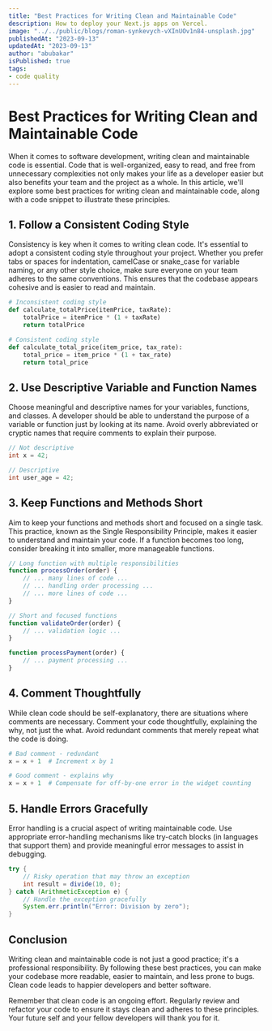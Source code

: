 ```yaml
---
title: "Best Practices for Writing Clean and Maintainable Code"
description: How to deploy your Next.js apps on Vercel.
image: "../../public/blogs/roman-synkevych-vXInUOv1n84-unsplash.jpg"
publishedAt: "2023-09-13"
updatedAt: "2023-09-13"
author: "abubakar"
isPublished: true
tags: 
- code quality
---
```


# Best Practices for Writing Clean and Maintainable Code

When it comes to software development, writing clean and maintainable code is essential. Code that is well-organized, easy to read, and free from unnecessary complexities not only makes your life as a developer easier but also benefits your team and the project as a whole. In this article, we'll explore some best practices for writing clean and maintainable code, along with a code snippet to illustrate these principles.

## 1. Follow a Consistent Coding Style

Consistency is key when it comes to writing clean code. It's essential to adopt a consistent coding style throughout your project. Whether you prefer tabs or spaces for indentation, camelCase or snake_case for variable naming, or any other style choice, make sure everyone on your team adheres to the same conventions. This ensures that the codebase appears cohesive and is easier to read and maintain.

```python
# Inconsistent coding style
def calculate_totalPrice(itemPrice, taxRate):
    totalPrice = itemPrice * (1 + taxRate)
    return totalPrice

# Consistent coding style
def calculate_total_price(item_price, tax_rate):
    total_price = item_price * (1 + tax_rate)
    return total_price
```

## 2. Use Descriptive Variable and Function Names

Choose meaningful and descriptive names for your variables, functions, and classes. A developer should be able to understand the purpose of a variable or function just by looking at its name. Avoid overly abbreviated or cryptic names that require comments to explain their purpose.

```java
// Not descriptive
int x = 42;

// Descriptive
int user_age = 42;
```

## 3. Keep Functions and Methods Short

Aim to keep your functions and methods short and focused on a single task. This practice, known as the Single Responsibility Principle, makes it easier to understand and maintain your code. If a function becomes too long, consider breaking it into smaller, more manageable functions.

```javascript
// Long function with multiple responsibilities
function processOrder(order) {
    // ... many lines of code ...
    // ... handling order processing ...
    // ... more lines of code ...
}

// Short and focused functions
function validateOrder(order) {
    // ... validation logic ...
}

function processPayment(order) {
    // ... payment processing ...
}
```

## 4. Comment Thoughtfully

While clean code should be self-explanatory, there are situations where comments are necessary. Comment your code thoughtfully, explaining the why, not just the what. Avoid redundant comments that merely repeat what the code is doing.

```python
# Bad comment - redundant
x = x + 1  # Increment x by 1

# Good comment - explains why
x = x + 1  # Compensate for off-by-one error in the widget counting
```

## 5. Handle Errors Gracefully

Error handling is a crucial aspect of writing maintainable code. Use appropriate error-handling mechanisms like try-catch blocks (in languages that support them) and provide meaningful error messages to assist in debugging.

```java
try {
    // Risky operation that may throw an exception
    int result = divide(10, 0);
} catch (ArithmeticException e) {
    // Handle the exception gracefully
    System.err.println("Error: Division by zero");
}
```

## Conclusion

Writing clean and maintainable code is not just a good practice; it's a professional responsibility. By following these best practices, you can make your codebase more readable, easier to maintain, and less prone to bugs. Clean code leads to happier developers and better software.

Remember that clean code is an ongoing effort. Regularly review and refactor your code to ensure it stays clean and adheres to these principles. Your future self and your fellow developers will thank you for it.